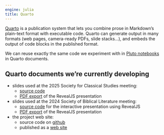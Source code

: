 ```yaml
---
engine: julia
title: Quarto
---
```


[Quarto](https://quarto.org) is a publication system that lets you combine prose in Markdown's plain-text format with executable code. Quarto can generate output in many formats (web pages, camera-ready PDFs, slide stacks...), and embeds the output of code blocks in the published format. 

We can reuse exactly the same code we experiment with in [Pluto notebooks](../pluto/) in Quarto documents.

## Quarto documents we're currently developing


- slides used at the 2025 Society for Classical Studies meeting:
    - [source code](https://github.com/neelsmith/scs2025)
    - [PDF export](http://shot.holycross.edu/scs2025/smith-terjanian.pdf) of the RevealJS presentation
- slides used at the 2024 Society of Biblical Literature meeting:
    - [source code](https://github.com/neelsmith/sbl2024) for the interactive presentation using RevealJS
    - [PDF export](http://shot.holycross.edu/sbl/smith-terjanian.pdf) of the RevealJS presentation
- the project web site:
    - source code on [github](https://github.com/neelsmith/complutensian-docs)
    - published as a [web site](https://neelsmith.quarto.pub/digitalcomplutensian/)